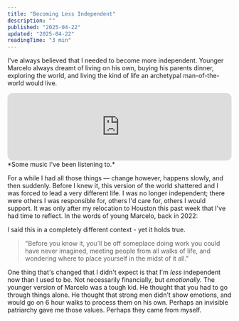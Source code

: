 ```yaml
---
title: "Becoming Less Independent"
description: ""
published: "2025-04-22"
updated: "2025-04-22"
readingTime: "3 min"
---
```




I've always believed that I needed to become more independent. Younger Marcelo always dreamt of living on his own, buying his parents dinner, exploring the world, and living the kind of life an archetypal man-of-the-world would live.

<Aside translateY={0}>
<iframe style="border-radius:12px" src="https://open.spotify.com/embed/playlist/6c34uVjHQdJGPxmNEy7Cik?utm_source=generator" width="100%" height="152" frameBorder="0" allowfullscreen="" allow="autoplay; clipboard-write; encrypted-media; fullscreen; picture-in-picture" loading="lazy"></iframe>
*Some music I've been listening to.*
</Aside>

<NoteImage src={onepiece} alt="Marcelo" quality="max" />

For a while I had all those things — change however, happens slowly, and then suddenly. Before I knew it, this version of the world shattered and I was forced to lead a very different life. I was no longer independent; there were others I was responsible for, others I'd care for, others I would support. It was only after my relocation to Houston this past week that I've had time to reflect. In the words of young Marcelo, back in 2022:

<Aside translateY={0}>
I said this in a completely different context - yet it holds true.
</Aside>

>"Before you know it, you’ll be off someplace doing work you could have never imagined, meeting people from all walks of life, and wondering where to place yourself in the midst of it all."

One thing that's changed that I didn't expect is that I'm *less* independent now than I used to be. Not necessarily financially, but *emotionally.* The younger version of Marcelo was a tough kid. He thought that you had to go through things alone. He thought that strong men didn't show emotions, and would go on 6 hour walks to process them on his own. Perhaps an invisible patriarchy gave me those values. Perhaps they came from myself.



